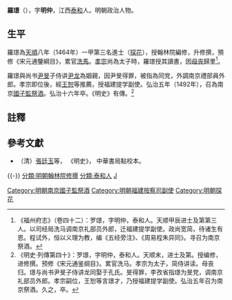 {{明清人物信息框
| 姓名 = 羅璟
| 原名 =
| 圖片名稱= 
| 圖片大小 = 
| 圖片說明 = 
| 最高職務 = 南京國子監祭酒
| 屆數 = 
| 國家 = 大明
| 前任 = 
| 繼任 = 
| 爵位 =
| 籍貫 = [[江西|江西]][[泰和縣|泰和縣]]
| 族裔 = 漢族
| 旗籍 = 
| 字號 = 字明仲
| 諡號 = 
| 出生日期 = [[宣德|宣德]]七年（1432年）
| 出生地點 = [[江西|江西]][[泰和縣|泰和縣]]
| 逝世日期 = [[弘治_(明)|弘治]]十六年（1503年）
| 逝世地點 = 地點不詳
| 墓葬 =
| 配偶 =
| 親屬 =
| 出身 = 
*天順八年甲申科進士及第
| 經歷 = 
| 著作 =
}}

'''羅璟'''（{{bd|1432年||1503年|catIdx=Luo羅}}），字'''明仲'''，江西[[泰和|泰和]]人。明朝政治人物。

==生平==
羅璟為[[天順_(明)|天順]]八年（1464年）一甲第三名進士（[[探花|探花]]），授翰林院編修，升修撰，預修《宋元通鑒綱目》，累官[[洗馬|洗馬]]。[[明孝宗|孝宗]]尚為太子時，羅璟授其讀書，因[[丁憂|母丧]]歸里<ref>《福州府志》（卷四十二）：罗璟，字明仲，泰和人。天顺甲辰进士及第第三人。以司经局洗马调南京礼部员外郎，迁福建提学副使。政尚宽简，待诸生有恩。程试外，恒以义理为教，编《五经旁注》、《周易程朱异同》。寻召为南京祭酒。</ref>。

羅璟與尚书[[尹旻|尹旻]]子侍讲[[尹龙|尹龙]]為姻親，因尹旻得罪，被指為同党，外調南京禮部員外郎。孝宗即位後，經[[王恕_(明朝)|王恕]]等推薦，授福建提学副使。弘治五年（1492年），召為南京[[國子監|國子監]][[祭酒|祭酒]]。弘治十六年卒。《明史》有傳。<ref>《明史·列傳第四十》：罗璟，字明仲，泰和人。天顺末，进士及第。授编修，进修撰。预修《宋元通鉴纲目》。累官洗马。孝宗为太子，简侍讲读。母丧归。璟与尚书尹旻子侍讲龙同娶于孔氏。旻得罪，李孜省指璟为旻党，调南京礼部员外郎。孝宗嗣位，王恕等言璟才，乃授福建提学副使。弘治五年召为南京祭酒。久之，卒。</ref>

==註釋==
{{reflist}}

==參考文獻==
*（清）[[張廷玉|張廷玉]]等， 《明史》， 中華書局點校本。

{{-}}
{{DEFAULTSORT:Wang王}}
{{天順八年甲申科殿試金榜}}
[[分類:明朝翰林院修撰|分類:明朝翰林院修撰]]
[[Category:明朝南京國子監祭酒|Category:明朝南京國子監祭酒]]
[[分類:泰和人|分類:泰和人]]
[[分類:羅姓|J]]
[[Category:明朝福建按察司副使|Category:明朝福建按察司副使]]
[[Category:明朝探花|Category:明朝探花]]